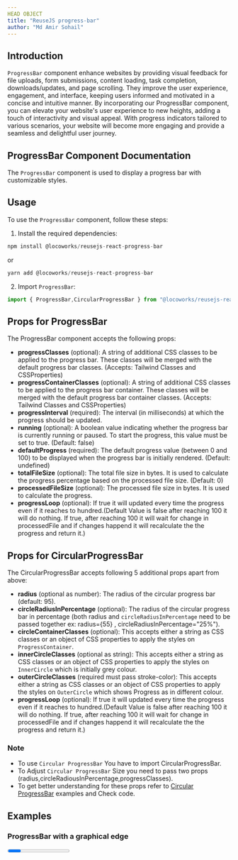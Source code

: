 ```yaml
---
HEAD OBJECT
title: "ReuseJS progress-bar"
author: "Md Amir Sohail"
---
```



## Introduction

`ProgressBar` component enhance websites by providing visual feedback for file uploads, form submissions, content loading, task completion, downloads/updates, and page scrolling. They improve the user experience, engagement, and interface, keeping users informed and motivated in a concise and intuitive manner.
By incorporating our ProgressBar component, you can elevate your website's user experience to new heights, adding a touch of interactivity and visual appeal. With progress indicators tailored to various scenarios, your website will become more engaging and provide a seamless and delightful user journey.

## ProgressBar Component Documentation
The `ProgressBar` component is used to display a progress bar with customizable styles.

## Usage
To use the `ProgressBar` component, follow these steps:

1. Install the required dependencies:
```js
npm install @locoworks/reusejs-react-progress-bar
```
or 
```js
yarn add @locoworks/reusejs-react-progress-bar
```

2. Import `ProgressBar`:
```js
import { ProgressBar,CircularProgressBar } from "@locoworks/reusejs-react-progress-bar";
```

## Props for ProgressBar
The ProgressBar component accepts the following props:

- **progressClasses** (optional): A string of additional CSS classes to be applied to the progress bar. These classes will be merged with the default progress bar classes. (Accepts: Tailwind Classes and CSSProperties)
- **progressContainerClasses** (optional): A string of additional CSS classes to be applied to the progress bar container. These classes will be merged with the default progress bar container classes. (Accepts: Tailwind Classes and CSSProperties)
- **progressInterval** (required): The interval (in milliseconds) at which the progress should be updated.
- **running** (optional): A boolean value indicating whether the progress bar is currently running or paused. To start the progress, this value must be set to true. (Default: false)
- **defaultProgress** (required): The default progress value (between 0 and 100) to be displayed when the progress bar is initially rendered. (Default: undefined)
- **totalFileSize** (optional): The total file size in bytes. It is used to calculate the progress percentage based on the processed file size. (Default: 0)
- **processedFileSize** (optional): The processed file size in bytes. It is used to calculate the progress.
- **progressLoop** (optional): If true it will updated every time the progress even if it reaches to hundred.(Default Value is false after reaching 100 it will do nothing. If true, after reaching 100 it will  wait for change in processedFile and if changes happend it will recalculate the the progress and return it.)


## Props for CircularProgressBar
The CircularProgressBar accepts following 5 additional props apart from above:
- **radius** (optional as number): The radius of the circular progress bar (default: 95).
- **circleRadiusInPercentage** (optional): The radius of the circular progress bar in percentage (both radius and `circleRadiusInPercentage` need to be passed together ex: radius={55} , circleRadiusInPercentage="25%").
- **circleContainerClasses** (optional): This accepts either a string as CSS classes or an object of CSS properties to apply the styles on `ProgressContainer`.
- **innerCircleClasses** (optional as string): This accepts either a string as CSS classes or an object of CSS properties to apply the styles on `InnerCircle` which is initially grey colour.
- **outerCircleClasses** (required must pass stroke-color): This accepts either a string as CSS classes or an object of CSS properties to apply the styles on `OuterCircle` which shows Progress as in different colour.
- **progressLoop** (optional): If true it will updated every time the progress even if it reaches to hundred.(Default Value is false after reaching 100 it will do nothing. If true, after reaching 100 it will  wait for change in processedFile and if changes happend it will recalculate the the progress and return it.)



### Note
- To use `Circular ProgressBar` You have to import CircularProgressBar.
- To Adjust `Circular ProgressBar` Size you need to pass two props (radius,circleRadiousInPercentage,progressClasses).
- To get better understanding for these props refer to [Circular ProgressBar](#circular-progressbar) examples and Check code.


## Examples

### ProgressBar with a graphical edge
<Progress />

```js path=../../components/progress-bar/Progress name=Progress
```

**Note:**
- `Graphical edge` refers to the boundaries or transitions between different regions or features in an image, and it plays a crucial role in computer graphics and image processing tasks.
- Here `Graphical edge` refers to the edges of the `ProgressBar` or corner of the `ProgressBar`.

### ProgressBar without a graphical edge

<RoundedProgress />
```js path=../../components/progress-bar/RoundedProgress name=RoundedProgress
```

### Download File ProgressBar
<DownloadFile />
```js path=../../components/progress-bar/DownloadFile name=DownloadFile
```

### Upload File ProgressBar
<UploadFile />
```js path=../../components/progress-bar/UploadFile name=UploadFile
```

### Circular ProgressBar
<CircularProgress />
```js path=../../components/progress-bar/CircularProgress name=CircularProgress
```

### PageScrollProgress 
<PageScrollProgress />
```js path=../../components/progress-bar/PageScrollProgress name=PageScrollProgress
```


  return <div className="prose max-w-full mx-4 pb-10" >{children}</div>
};